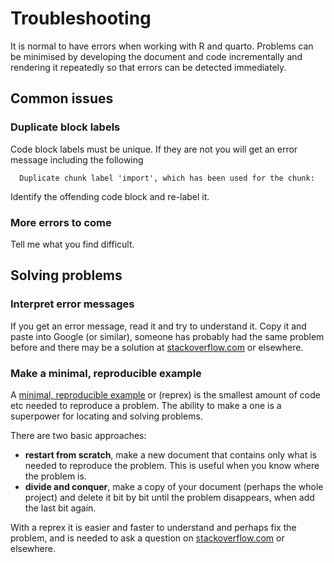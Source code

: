 # Troubleshooting

It is normal to have errors when working with R and quarto.
Problems can be minimised by developing the document and code incrementally and rendering it repeatedly so that errors can be detected immediately.


## Common issues

### Duplicate block labels

Code block labels must be unique. 
If they are not you will get an error message including the following

```
  Duplicate chunk label 'import', which has been used for the chunk:
```

Identify the offending code block and re-label it.

### More errors to come

Tell me what you find difficult.

## Solving problems

### Interpret error messages

If you get an error message, read it and try to understand it. 
Copy it and paste into Google (or similar), someone has probably had the same problem before and there may be a solution at [stackoverflow.com](https://stackoverflow.com/) or elsewhere.

### Make a minimal, reproducible example 

A [minimal, reproducible example](https://stackoverflow.com/help/minimal-reproducible-example) or (reprex) is the smallest amount of code etc needed to reproduce a problem.
The ability to make a one is a superpower for locating and solving problems.

There are two basic approaches:

- **restart from scratch**, make a new document that contains only what is needed to reproduce the problem. This is useful when you know where the problem is.
- **divide and conquer**, make a copy of your document (perhaps the whole project) and delete it bit by bit until the problem disappears, when add the last bit again.

With a reprex it is easier and faster to understand and perhaps fix the problem, and is needed to ask a question on [stackoverflow.com](https://stackoverflow.com/) or elsewhere.




